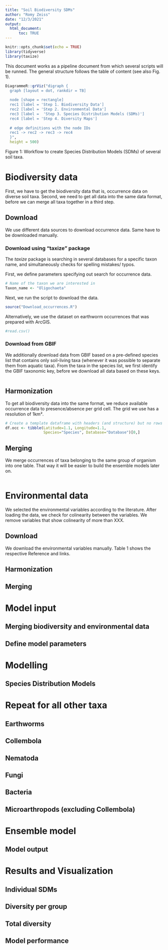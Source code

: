 ```yaml
---
title: "Soil Biodiversity SDMs"
author: "Romy Zeiss"
date: "12/3/2021"
output: 
  html_document:
      toc: TRUE
---
```


```r
knitr::opts_chunk$set(echo = TRUE)
library(tidyverse)
library(taxize)
```

This document works as a pipeline document from which several scripts will be runned. The general structure follows the table of content (see also Fig. 1).


```r
DiagrammeR::grViz("digraph {
  graph [layout = dot, rankdir = TB]
  
  node [shape = rectangle]        
  rec1 [label = 'Step 1. Biodiversity Data']
  rec2 [label = 'Step 2. Environmental Data']
  rec3 [label =  'Step 3. Species Distribution Models (SDMs)']
  rec4 [label = 'Step 4. Diversity Maps']
  
  # edge definitions with the node IDs
  rec1 -> rec2 -> rec3 -> rec4
  }",
  height = 500)
```
Figure 1: Workflow to create Species Distribution Models (SDMs) of several soil taxa.


# Biodiversity data

First, we have to get the biodiversity data that is, occurrence data on diverse soil taxa. Second, we need to get all data into the same data format, before we can merge all taxa together in a third step.

## Download

We use different data sources to download occurrence data. Same have to be downloaded manually.

### Download using "taxize" package

The *taxize* package is searching in several databases for a specific taxon name, and simultaneously checks for spelling mistakes/ typos.

First, we define parameters specifying out search for occurrence data.

```r
# Name of the taxon we are interested in
Taxon_name <- "Oligochaeta"

```

Next, we run the script to download the data. 

```r
source("Download_occurrences.R")
```


Alternatively, we use the dataset on earthworm occurrences that was prepared with ArcGIS.

```r
#read.csv()
```


### Download from GBIF

We additionally download data from GBIF based on a pre-defined species list that contains only soil-living taxa (whenever it was possible to separate them from aquatic taxa). From the taxa in the species list, we first identify the GBIF taxonomic key, before we download all data based on these keys.

```r

```


## Harmonization

To get all biodiversity data into the same format, we reduce available occurrence data to presence/absence per grid cell. The grid we use has a resolution of 1km².

```r
# Create a template dataframe with headers (and structure) but no rows
df.occ <- tibble(Latitude=1.1, Longitude=1.1, 
                 Species="Species", Database="Database")[0,]
```


## Merging

We merge occurrences of taxa belonging to the same group of organism into one table. That way it will be easier to build the ensemble models later on. 

```r

```



# Environmental data

We selected the environmental variables according to the literature. After loading the data, we check for colinearity between the variables. We remove variables that show colinearity of more than XXX. 

## Download

We download the environmental variables manually. Table 1 shows the respective Reference and links.



## Harmonization

## Merging


# Model input

## Merging biodiversity and environmental data

## Define model parameters


# Modelling

## Species Distribution Models

# Repeat for all other taxa

## Earthworms

## Collembola

## Nematoda

## Fungi

## Bacteria

## Microarthropods (excluding Collembola)


# Ensemble model

## Model output


# Results and Visualization

## Individual SDMs

## Diversity per group

## Total diversity

## Model performance


